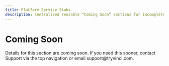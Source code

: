 ```yaml
---
title: Platform Service Stubs
description: Centralized reusable “Coming Soon” sections for incomplete details.
---
```



# Coming Soon

<Info>
Details for this section are coming soon. If you need this sooner, contact Support via the top navigation or email support@tryvinci.com.
</Info>